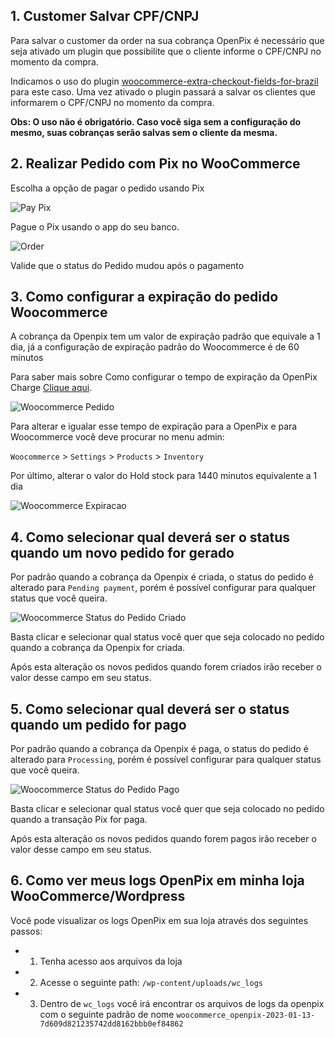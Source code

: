 ## 1. Customer Salvar CPF/CNPJ

Para salvar o customer da order na sua cobrança OpenPix é necessário que seja ativado um plugin que possibilite que o cliente informe o CPF/CNPJ no momento da compra.

Indicamos o uso do plugin [woocommerce-extra-checkout-fields-for-brazil](https://wordpress.org/plugins/woocommerce-extra-checkout-fields-for-brazil/) para este caso. Uma vez ativado o plugin passará a salvar os clientes que informarem o CPF/CNPJ no momento da compra.

**Obs: O uso não é obrigatório. Caso você siga sem a configuração do mesmo, suas cobranças serão salvas sem o cliente da mesma.**

## 2. Realizar Pedido com Pix no WooCommerce

Escolha a opção de pagar o pedido usando Pix

![Pay Pix](/img/ecommerce/woocommerce-pay-pix.png)

Pague o Pix usando o app do seu banco.

![Order](/img/ecommerce/woocommerce-order.png)

Valide que o status do Pedido mudou após o pagamento

## 3. Como configurar a expiração do pedido Woocommerce

A cobrança da Openpix tem um valor de expiração padrão que equivale a 1 dia, já a configuração de expiração padrão do Woocommerce é de 60 minutos

Para saber mais sobre Como configurar o tempo de expiração da OpenPix Charge [Clique aqui](/docs/flows/flow-edit-default-expiration).

![Woocommerce Pedido](/img/ecommerce/woo-pedido.png)

Para alterar e igualar esse tempo de expiração para a OpenPix e para Woocommerce você deve procurar no menu admin:

`Woocommerce` > `Settings` > `Products` > `Inventory`

Por último, alterar o valor do Hold stock para 1440 minutos equivalente a 1 dia

![Woocommerce Expiracao](/img/ecommerce/woo-expiracao.png)

## 4. Como selecionar qual deverá ser o status quando um novo pedido for gerado

Por padrão quando a cobrança da Openpix é criada, o status do pedido é alterado para `Pending payment`, porém é possível configurar para qualquer status que você queira.

![Woocommerce Status do Pedido Criado](/img/ecommerce/woocommerce-status-when-create-default.png)

Basta clicar e selecionar qual status você quer que seja colocado no pedido quando a cobrança da Openpix for criada.

Após esta alteração os novos pedidos quando forem criados irão receber o valor desse campo em seu status.

## 5. Como selecionar qual deverá ser o status quando um pedido for pago

Por padrão quando a cobrança da Openpix é paga, o status do pedido é alterado para `Processing`, porém é possível configurar para qualquer status que você queira.

![Woocommerce Status do Pedido Pago](/img/ecommerce/woocommerce-status-when-paid-default.png)

Basta clicar e selecionar qual status você quer que seja colocado no pedido quando a transação Pix for paga.

Após esta alteração os novos pedidos quando forem pagos irão receber o valor desse campo em seu status.

## 6. Como ver meus logs OpenPix em minha loja WooCommerce/Wordpress

Você pode visualizar os logs OpenPix em sua loja através dos seguintes passos:

- 1. Tenha acesso aos arquivos da loja
- 2. Acesse o seguinte path: `/wp-content/uploads/wc_logs`
- 3. Dentro de `wc_logs` você irá encontrar os arquivos de logs da openpix com o seguinte padrão de nome `woocommerce_openpix-2023-01-13-7d609d821235742dd8162bbb0ef84862`
